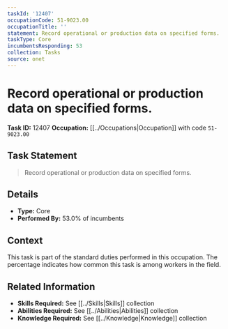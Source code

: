 ```yaml
---
taskId: '12407'
occupationCode: 51-9023.00
occupationTitle: ''
statement: Record operational or production data on specified forms.
taskType: Core
incumbentsResponding: 53
collection: Tasks
source: onet
---
```

# Record operational or production data on specified forms.

**Task ID:** 12407
**Occupation:** [[../Occupations|Occupation]] with code `51-9023.00`

## Task Statement

> Record operational or production data on specified forms.

## Details

- **Type:** Core
- **Performed By:** 53.0% of incumbents

## Context

This task is part of the standard duties performed in this occupation. The percentage indicates how common this task is among workers in the field.

## Related Information

- **Skills Required:** See [[../Skills|Skills]] collection
- **Abilities Required:** See [[../Abilities|Abilities]] collection
- **Knowledge Required:** See [[../Knowledge|Knowledge]] collection
